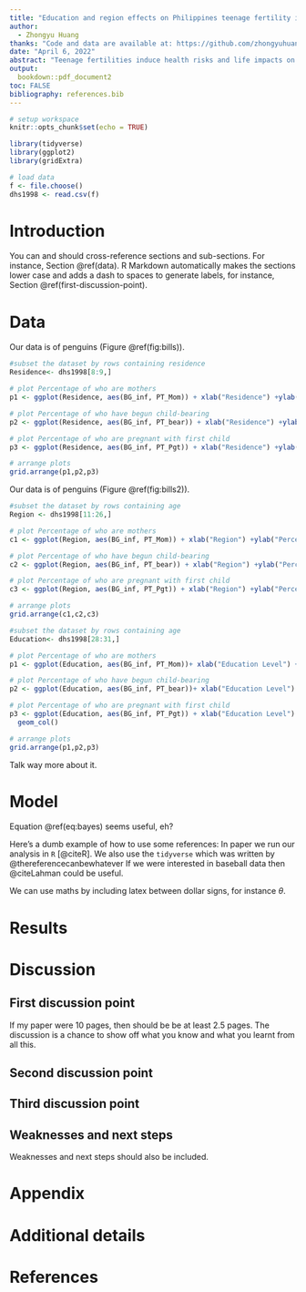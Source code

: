 ```yaml
---
title: "Education and region effects on Philippines teenage fertility in 1998"
author: 
  - Zhongyu Huang
thanks: "Code and data are available at: https://github.com/zhongyuhuang/DHS_Analysis-.git"
date: "April 6, 2022"
abstract: "Teenage fertilities induce health risks and life impacts on both young mothers and their children. Philippines, one of the countries that have the highest adolescent birth rates, the teenage pregnancy toll is still rising here. This paper uses data collected by the National demographic and health survey in 1998 to investigate how background characteristics affect the teenage fertility rates in the Philippines. Evidence has shown that most teenage mothers received less education and lived in rural areas."
output:
  bookdown::pdf_document2
toc: FALSE
bibliography: references.bib
---
```


```r
# setup workspace
knitr::opts_chunk$set(echo = TRUE)

library(tidyverse)
library(ggplot2)
library(gridExtra)
```

```r
# load data
f <- file.choose()
dhs1998 <- read.csv(f)
```

# Introduction

You can and should cross-reference sections and sub-sections. For instance, Section \@ref(data). R Markdown automatically makes the sections lower case and adds a dash to spaces to generate labels, for instance, Section \@ref(first-discussion-point). 



# Data

Our data is of penguins (Figure \@ref(fig:bills)).


```r
#subset the dataset by rows containing residence
Residence<- dhs1998[8:9,]

# plot Percentage of who are mothers
p1 <- ggplot(Residence, aes(BG_inf, PT_Mom)) + xlab("Residence") +ylab("Percentage of who are mothers")+geom_col()

# plot Percentage of who have begun child-bearing
p2 <- ggplot(Residence, aes(BG_inf, PT_bear)) + xlab("Residence") +ylab("Percentage of who have begun child-bearing")+geom_col()

# plot Percentage of who are pregnant with first child
p3 <- ggplot(Residence, aes(BG_inf, PT_Pgt)) + xlab("Residence") +ylab("Percentage of who are pregnant with first child")+geom_col()

# arrange plots
grid.arrange(p1,p2,p3)

```

Our data is of penguins (Figure \@ref(fig:bills2)).

```r
#subset the dataset by rows containing age
Region <- dhs1998[11:26,]

# plot Percentage of who are mothers
c1 <- ggplot(Region, aes(BG_inf, PT_Mom)) + xlab("Region") +ylab("Percentage of who are mothers")+ geom_col()+coord_flip()

# plot Percentage of who have begun child-bearing
c2 <- ggplot(Region, aes(BG_inf, PT_bear)) + xlab("Region") +ylab("Percentage of who have begun child-bearing")+ geom_col()+coord_flip()

# plot Percentage of who are pregnant with first child
c3 <- ggplot(Region, aes(BG_inf, PT_Pgt)) + xlab("Region") +ylab("Percentage of who are pregnant with first child")+ geom_col() +coord_flip()

# arrange plots
grid.arrange(c1,c2,c3)
```

```r
#subset the dataset by rows containing age
Education<- dhs1998[28:31,]

# plot Percentage of who are mothers
p1 <- ggplot(Education, aes(BG_inf, PT_Mom))+ xlab("Education Level") +ylab("Percentage of who are mothers") + geom_col()

# plot Percentage of who have begun child-bearing
p2 <- ggplot(Education, aes(BG_inf, PT_bear))+ xlab("Education Level") +ylab("Percentage of who have begun child-bearing") +geom_col()

# plot Percentage of who are pregnant with first child
p3 <- ggplot(Education, aes(BG_inf, PT_Pgt)) + xlab("Education Level") +ylab("Percentage of who are pregnant with first child") +
  geom_col()

# arrange plots
grid.arrange(p1,p2,p3)

```





Talk way more about it. 



# Model

\begin{equation}
Pr(\theta | y) = \frac{Pr(y | \theta) Pr(\theta)}{Pr(y)}  (\#eq:bayes)
\end{equation}

Equation \@ref(eq:bayes) seems useful, eh?

Here's a dumb example of how to use some references: In paper we run our analysis in `R` [@citeR]. We also use the `tidyverse` which was written by @thereferencecanbewhatever If we were interested in baseball data then @citeLahman could be useful. 

We can use maths by including latex between dollar signs, for instance $\theta$.


# Results

# Discussion

## First discussion point

If my paper were 10 pages, then should be be at least 2.5 pages. The discussion is a chance to show off what you know and what you learnt from all this. 

## Second discussion point

## Third discussion point

## Weaknesses and next steps

Weaknesses and next steps should also be included.

\newpage

\appendix

# Appendix {-}


# Additional details


\newpage


# References


